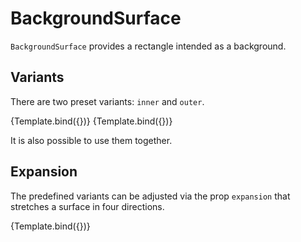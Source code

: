 
# BackgroundSurface

<Meta title="Core/Components/BackgroundSurface" />

`BackgroundSurface` provides a rectangle intended as a background.

<ArgsTable of={BackgroundSurface} />

## Variants

There are two preset variants: `inner` and `outer`.

<Canvas>
    <Story
        name="inner surface"
        args={{
            variant: 'inner',
            style: { fill: '#eeeeee' },
        }}
        component={BackgroundSurface}
        decorators={[ChartDecorator]}
    >
        {Template.bind({})}
    </Story>
    <Story
        name="outer surface"
        args={{
            variant: 'outer',
            style: { fill: '#eeeeee' },
        }}
        component={BackgroundSurface}
        decorators={[ChartDecorator]}
    >
        {Template.bind({})}
    </Story>
</Canvas>

It is also possible to use them together.

<Canvas>
    <Story name="multiple surfaces">
        <Chart size={[400, 300]} padding={[40, 40, 40, 40]}>
            <BackgroundSurface variant={'outer'} style={{ fill: '#eeeeee' }} />
            <BackgroundSurface variant={'inner'} style={{ fill: '#cccccc' }} />
        </Chart>
    </Story>
</Canvas>

## Expansion

The predefined variants can be adjusted via the prop `expansion` that
stretches a surface in four directions.

<Canvas>
    <Story
        name="expanded"
        args={{
            variant: 'inner',
            style: { fill: '#eeeeee' },
            expansion: { top: 40, bottom: 0, left: 0, right: 40 },
        }}
        component={BackgroundSurface}
        decorators={[ChartDecorator]}
    >
        {Template.bind({})}
    </Story>
</Canvas>
